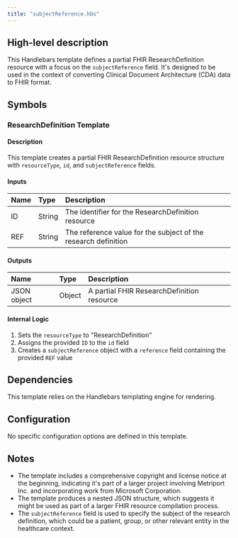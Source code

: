 ```yaml
---
title: "subjectReference.hbs"
---
```


## High-level description
This Handlebars template defines a partial FHIR ResearchDefinition resource with a focus on the `subjectReference` field. It's designed to be used in the context of converting Clinical Document Architecture (CDA) data to FHIR format.

## Symbols

### ResearchDefinition Template
#### Description
This template creates a partial FHIR ResearchDefinition resource structure with `resourceType`, `id`, and `subjectReference` fields.

#### Inputs
| Name | Type | Description |
|:-----|:-----|:------------|
| ID | String | The identifier for the ResearchDefinition resource |
| REF | String | The reference value for the subject of the research definition |

#### Outputs
| Name | Type | Description |
|:-----|:-----|:------------|
| JSON object | Object | A partial FHIR ResearchDefinition resource |

#### Internal Logic
1. Sets the `resourceType` to "ResearchDefinition"
2. Assigns the provided `ID` to the `id` field
3. Creates a `subjectReference` object with a `reference` field containing the provided `REF` value

## Dependencies
This template relies on the Handlebars templating engine for rendering.

## Configuration
No specific configuration options are defined in this template.

## Notes
- The template includes a comprehensive copyright and license notice at the beginning, indicating it's part of a larger project involving Metriport Inc. and incorporating work from Microsoft Corporation.
- The template produces a nested JSON structure, which suggests it might be used as part of a larger FHIR resource compilation process.
- The `subjectReference` field is used to specify the subject of the research definition, which could be a patient, group, or other relevant entity in the healthcare context.